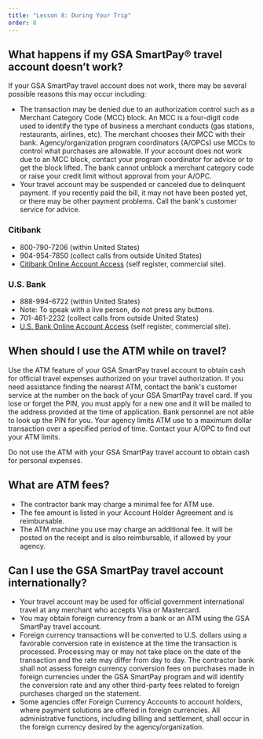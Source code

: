 ```yaml
---
title: "Lesson 8: During Your Trip"
order: 8
---
```

## What happens if my GSA SmartPay® travel account doesn’t work?
If your GSA SmartPay travel account does not work, there may be several possible reasons this may occur including:
- The transaction may be denied due to an authorization control such as a Merchant Category Code (MCC) block. An MCC is a four-digit code used to identify the type of business a merchant conducts (gas stations, restaurants, airlines, etc). The merchant chooses their MCC with their bank. Agency/organization program coordinators (A/OPCs) use MCCs to control what purchases are allowable. If your account does not work due to an MCC block, contact your program coordinator for advice or to get the block lifted. The bank cannot unblock a merchant category code or raise your credit limit without approval from your A/OPC.
- Your travel account may be suspended or canceled due to delinquent payment. If you recently paid the bill, it may not have been posted yet, or there may be other payment problems. Call the bank's customer service for advice.

### Citibank
- 800-790-7206 (within United States)
- 904-954-7850 (collect calls from outside United States)
- [Citibank Online Account Access](https://home.cards.citidirect.com/CommercialCard/Cards.html) (self register, commercial site).

### U.S. Bank
- 888-994-6722 (within United States)
- Note: To speak with a live person, do not press any buttons.
- 701-461-2232 (collect calls from outside United States)
- [U.S. Bank Online Account Access](https://access.usbank.com/cpsApp1/index.jsp) (self register, commercial site).

## When should I use the ATM while on travel?
Use the ATM feature of your GSA SmartPay travel account to obtain cash for official travel expenses authorized on your travel authorization. If you need assistance finding the nearest ATM, contact the bank's customer service at the number on the back of your GSA SmartPay travel card. If you lose or forget the PIN, you must apply for a new one and it will be mailed to the address provided at the time of application. Bank personnel are not able to look up the PIN for you. Your agency limits ATM use to a maximum dollar transaction over a specified period of time. Contact your A/OPC to find out your ATM limits.

Do not use the ATM with your GSA SmartPay travel account to obtain cash for personal expenses.

## What are ATM fees?
- The contractor bank may charge a minimal fee for ATM use. 
- The fee amount is listed in your Account Holder Agreement and is reimbursable.
- The ATM machine you use may charge an additional fee. It will be posted on the receipt and is also reimbursable, if allowed by your agency.

## Can I use the GSA SmartPay travel account internationally?
- Your travel account may be used for official government international travel at any merchant who accepts Visa or Mastercard.
- You may obtain foreign currency from a bank or an ATM using the GSA SmartPay travel account.
- Foreign currency transactions will be converted to U.S. dollars using a favorable conversion rate in existence at the time the transaction is processed. Processing may or may not take place on the date of the transaction and the rate may differ from day to day. The contractor bank shall not assess foreign currency conversion fees on purchases made in foreign currencies under the GSA SmartPay program and will identify the conversion rate and any other third-party fees related to foreign purchases charged on the statement.
- Some agencies offer Foreign Currency Accounts to account holders, where payment solutions are offered in foreign currencies. All administrative functions, including billing and settlement, shall occur in the foreign currency desired by the agency/organization.
